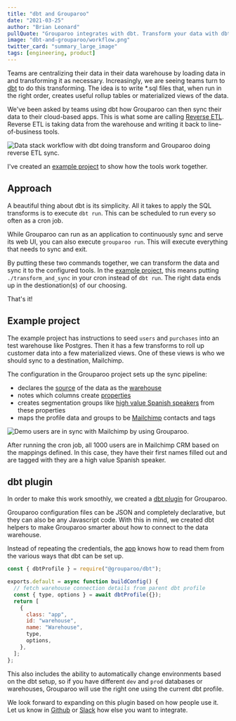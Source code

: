 ```yaml
---
title: "dbt and Grouparoo"
date: "2021-03-25"
author: "Brian Leonard"
pullQuote: "Grouparoo integrates with dbt. Transform your data with dbt and sync it with Grouparoo."
image: "dbt-and-grouparoo/workflow.png"
twitter_card: "summary_large_image"
tags: [engineering, product]
---
```


Teams are centralizing their data in their data warehouse by loading data in and transforming it as necessary. Increasingly, we are seeing teams turn to [dbt](https://www.getdbt.com) to do this transforming. The idea is to write \*.sql files that, when run in the right order, creates useful rollup tables or materialized views of the data.

We've been asked by teams using dbt how Grouparoo can then sync their data to their cloud-based apps. This is what some are calling [Reverse ETL](https://medium.com/memory-leak/reverse-etl-a-primer-4e6694dcc7fb). Reverse ETL is taking data from the warehouse and writing it back to line-of-business tools.

<Image
  alt="Data stack workflow with dbt doing transform and Grouparoo doing reverse ETL sync."
  src="dbt-and-grouparoo/workflow.png"
  centered
  height={265}
  width={876}
/>

I've created an [example project](https://www.github.com/grouparoo/app-example-dbt) to show how the tools work together.

## Approach

A beautiful thing about dbt is its simplicity. All it takes to apply the SQL transforms is to execute `dbt run`. This can be scheduled to run every so often as a cron job.

While Grouparoo can run as an application to continuously sync and serve its web UI, you can also execute `grouparoo run`. This will execute everything that needs to sync and exit.

By putting these two commands together, we can transform the data and sync it to the configured tools. In the [example project](https://www.github.com/grouparoo/app-example-dbt), this means putting `./transform_and_sync` in your cron instead of `dbt run`. The right data ends up in the destionation(s) of our choosing.

That's it!

## Example project

The example project has instructions to seed `users` and `purchases` into an test warehouse like Postgres. Then it has a few transforms to roll up customer data into a few materialized views. One of these views is who we should sync to a destination, Mailchimp.

The configuration in the Grouparoo project sets up the sync pipeline:

- declares the [source](https://github.com/grouparoo/app-example-dbt/blob/22b6245d827b5450169f4545c574df462c10327c/grouparoo/config/sources/mailchimp_data.js) of the data as the [warehouse](https://github.com/grouparoo/app-example-dbt/blob/22b6245d827b5450169f4545c574df462c10327c/grouparoo/config/apps/warehouse.js)
- notes which columns create [properties](https://github.com/grouparoo/app-example-dbt/blob/22b6245d827b5450169f4545c574df462c10327c/grouparoo/config/properties/email.js)
- creates segmentation groups like [high value Spanish speakers](https://github.com/grouparoo/app-example-dbt/blob/22b6245d827b5450169f4545c574df462c10327c/grouparoo/config/groups/high_value_spanish_speakers.js) from these properties
- maps the profile data and groups to be [Mailchimp](https://github.com/grouparoo/app-example-dbt/blob/22b6245d827b5450169f4545c574df462c10327c/grouparoo/config/destinations/mailchimp_destination.js) contacts and tags

<Image
  alt="Demo users are in sync with Mailchimp by using Grouparoo."
  src="dbt-and-grouparoo/mailchimp.png"
  centered
  height={515}
  width={876}
/>

After running the cron job, all 1000 users are in Mailchimp CRM based on the mappings defined. In this case, they have their first names filled out and are tagged with they are a high value Spanish speaker.

## dbt plugin

In order to make this work smoothly, we created a [dbt plugin](https://github.com/grouparoo/grouparoo/tree/677e45a928a9941239f3515aea08d832e63b8907/plugins/%40grouparoo/dbt) for Grouparoo.

Grouparoo configuration files can be JSON and completely declarative, but they can also be any Javascript code. With this in mind, we created dbt helpers to make Grouparoo smarter about how to connect to the data warehouse.

Instead of repeating the credentials, the [app](https://github.com/grouparoo/app-example-dbt/blob/22b6245d827b5450169f4545c574df462c10327c/grouparoo/config/apps/warehouse.js) knows how to read them from the various ways that dbt can be set up.

```javascript
const { dbtProfile } = require("@grouparoo/dbt");

exports.default = async function buildConfig() {
  // fetch warehouse connection details from parent dbt profile
  const { type, options } = await dbtProfile({});
  return [
    {
      class: "app",
      id: "warehouse",
      name: "Warehouse",
      type,
      options,
    },
  ];
};
```

This also includes the ability to automatically change environments based on the dbt setup, so if you have different `dev` and `prod` databases or warehouses, Grouparoo will use the right one using the current dbt profile.

We look forward to expanding on this plugin based on how people use it. Let us know in [Github](https://www.grouparoo.com/feature-request) or [Slack](https://www.grouparoo.com/chat) how else you want to integrate.
